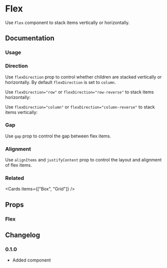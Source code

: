 
# Flex

Use `Flex` component to stack items vertically or horizontally.

## Documentation

### Usage

<Demo component="flex/usage" />

### Direction

Use `flexDirection` prop to control whether children are stacked vertically or horizontally. By default `flexDirection` is set to `column`.

Use `flexDirection="row"` or `flexDirection="row-reverse"` to stack items horizontally:

<Demo component="flex/horizontal-usage" />

Use `flexDirection="column"` or `flexDirection="column-reverse"` to stack items vertically:

<Demo component="flex/vertical-usage" />

### Gap

Use `gap` prop to control the gap between flex items.

<Demo component="flex/gap-usage" />

### Alignment

Use `alignItems` and `justifyContent` prop to control the layout and alignment of flex items.

<Demo component="flex/alignment-usage" />

### Related

<Cards items={["Box", "Grid"]} />

## Props

### Flex

<PropsTable component="Flex" />

## Changelog

### 0.1.0

- Added component

